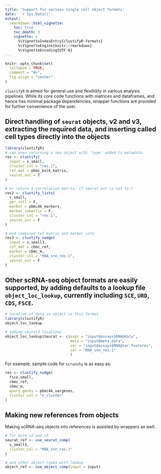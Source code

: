 ```yaml
---
title: 'Support for various single cell object formats'
date: '`r Sys.Date()`'
output:
  rmarkdown::html_vignette:
    toc: true
    toc_depth: 3
    vignette: >
      %\VignetteIndexEntry{clustifyR-formats}
      %\VignetteEngine{knitr::rmarkdown}
      %\VignetteEncoding{UTF-8}
---
```


```r
knitr::opts_chunk$set(
  collapse = TRUE,
  comment = "#>",
  fig.align = "center"
)
```

`clustifyR` is aimed for general use and flexibility in various analysis pipelines. While its core code functions with matrices and dataframes, and hence has minimal package dependencies, wrapper functions are provided for further convenience of the user.

## Direct handling of `seurat` objects, v2 and v3, extracting the required data, and inserting called cell types directly into the objects

```r
library(clustifyR)
# can even returning a new object with `type` added to metadata.
res <- clustify(
  input = s_small,
  cluster_col = "res.1",
  ref_mat = pbmc_bulk_matrix,
  seurat_out = T
)

# or return a correlation matrix, if seurat_out is set to F
res2 <- clustify_lists(
  s_small,
  per_cell = F,
  marker = pbmc4k_markers,
  marker_inmatrix = F,
  cluster_col = "res.1",
  seurat_out = F
)

# and combined ref matrix and marker info
res3 <- clustify_nudge(
  input = s_small3,
  ref_mat = cbmc_ref,
  marker = cbmc_m,
  cluster_col = "RNA_snn_res.1",
  seurat_out = F
)
```

## Other scRNA-seq object formats are easily supported, by adding defaults to a lookup file `object_loc_lookup`, currently including `SCE`, `URD`, `CDS`, `FSCE`.

```r
# location of data in object in this format
library(clustifyR)
object_loc_lookup

# adding seurat3 locations
object_loc_lookup$Seurat <- c(expr = "input@assays$RNA@data", 
                              meta = "input@meta.data", 
                              var = "input@assays$RNA@var.features",
                              col = "RNA_snn_res.1"
                              )
```

For example, sample code for `scrunchy` is as easy as:

```r
res <- clustify_nudge(
  fsce_small,
  cbmc_ref,
  cbmc_m,
  query_genes = pbmc4k_vargenes,
  cluster_col = "k_cluster"
)
```

## Making new references from objects
Making scRNA-seq objects into references is assisted by wrappers as well.

```r
# for both v2 and v3
seurat_ref <- use_seurat_comp(
  s_small3,
  cluster_col = "RNA_snn_res.1"
)

# and other object types with lookup
object_ref <- use_object_comp(input = input)
```
